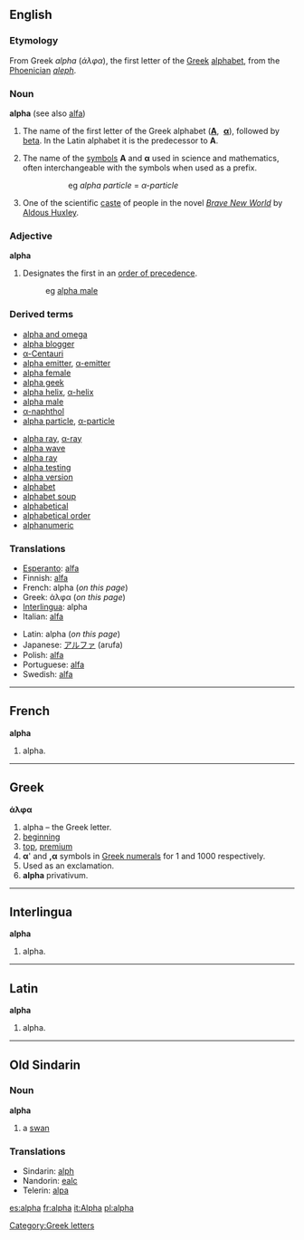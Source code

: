 {{letter_disp2|&nbsp;|[[image:Greek_uc_alpha.png|42px]][[image:Greek_lc_alpha.png|30px]] |beta|άλφα|Α|α}}

==English==
===Etymology===
From Greek ''alpha'' (''άλφα''), the first letter of the [[Greek]] [[alphabet]], from the [[Phoenician]] ''[[aleph]]''.

===Noun===
'''alpha''' (see also [[alfa]])
# The name of the first letter of the Greek alphabet ('''[[Α]]''', &nbsp;'''[[α]]'''), followed by [[beta]]. In the Latin alphabet it is the predecessor to '''A'''.
# {{Science}} The name of the [[symbol|symbols]] '''Α''' and '''α''' used in science and mathematics, often interchangeable with the symbols when used as a prefix. 
#:: eg ''alpha particle'' = ''α-particle''
# One of the scientific [[caste]] of people in the novel ''[[w:Brave New World|Brave New World]]'' by [[w:Aldous Huxley|Aldous Huxley]].

===Adjective===
'''alpha'''
# Designates the first in an [[order of precedence]].
#: eg [[alpha male]]

===Derived terms===
{{top}}
*[[alpha and omega]]
*[[alpha blogger]]
*[[α-Centauri]]
*[[alpha emitter]], [[α-emitter]]
*[[alpha female]]
*[[alpha geek]]
*[[alpha helix]], [[α-helix]]
*[[alpha male]]
*[[α-naphthol]]
*[[alpha particle]], [[α-particle]]
{{mid}}
*[[alpha ray]], [[α-ray]]
*[[alpha wave]]
*[[alpha ray]]
*[[alpha testing]]
*[[alpha version]]
*[[alphabet]]
*[[alphabet soup]]
*[[alphabetical]]
*[[alphabetical order]]
*[[alphanumeric]]
{{bottom}}

===Translations===
{{top}}
*[[Esperanto]]: [[alfa]]
*Finnish: [[alfa]]
*French: alpha {{m}} (''on this page'')
*Greek: άλφα {{n}} (''on this page'')
*[[Interlingua]]: alpha
*Italian: [[alfa]] {{m}}
{{mid}}
*Latin: alpha (''on this page'')
*Japanese: [[アルファ]] (arufa)
*Polish: [[alfa]] {{f}}
*Portuguese: [[alfa]] {{m}}
*Swedish: [[alfa]]
{{bottom}}

----

==French==
'''alpha'''

# alpha.
----

==Greek==
'''άλφα'''

# alpha &ndash; the Greek letter.
# [[beginning]]
# [[top]], [[premium]]
# '''α'''' and ''',α''' symbols in [[Greek numerals]] for 1 and 1000 respectively.
# Used as an exclamation.
# '''alpha''' privativum.

----

==Interlingua==
'''alpha'''
# alpha.
----

==Latin==
'''alpha'''
# alpha.
----

==Old Sindarin==
===Noun===
'''alpha'''
#a [[swan]]
===Translations===
*Sindarin: [[alph]]
*Nandorin: [[ealc]]
*Telerin: [[alpa]]

[[Category:Greek letters]]

[[es:alpha]]
[[fr:alpha]]
[[it:Alpha]]
[[pl:alpha]]